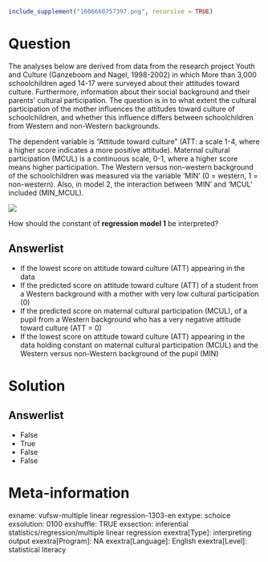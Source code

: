 ```r
include_supplement("1606660757397.png", recursive = TRUE)
```

Question
========
The analyses below are derived from data from the research project Youth and Culture (Ganzeboom and Nagel, 1998-2002) in which More than 3,000 schoolchildren aged 14-17 were surveyed about their attitudes toward culture. Furthermore, information about their social background and their parents' cultural participation. The question is in to what extent the cultural participation of the mother influences the attitudes toward culture of schoolchildren, and whether this influence differs between schoolchildren from Western and non-Western backgrounds.  
  
The dependent variable is "Attitude toward culture" (ATT: a scale 1-4, where a higher score indicates a more positive attitude). Maternal cultural participation (MCUL) is a continuous scale, 0-1, where a higher score means higher participation. The Western versus non-western background of the schoolchildren was measured via the variable 'MIN' (0 = western, 1 = non-western). Also, in model 2, the interaction between 'MIN' and 'MCUL' included (MIN_MCUL).  
  
![](1606660757397.png)
  
How should the constant of **regression model 1** be interpreted?

Answerlist
----------
* If the lowest score on attitude toward culture (ATT) appearing in the data
* If the predicted score on attitude toward culture (ATT) of a student from a Western background with a mother with very low cultural participation (0)
* If the predicted score on maternal cultural participation (MCUL), of a pupil from a Western background who has a very negative attitude toward culture (ATT = 0)
* If the lowest score on attitude toward culture (ATT) appearing in the data holding constant on maternal cultural participation (MCUL) and the Western versus non-Western background of the pupil (MIN)

Solution
========

Answerlist
----------
* False
* True
* False
* False

Meta-information
================
exname: vufsw-multiple linear regression-1303-en
extype: schoice
exsolution: 0100
exshuffle: TRUE
exsection: inferential statistics/regression/multiple linear regression
exextra[Type]: interpreting output
exextra[Program]: NA
exextra[Language]: English
exextra[Level]: statistical literacy

